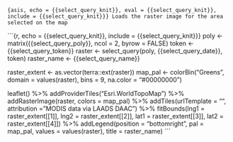 ```{asis, echo = {{select_query_knit}}, eval = {{select_query_knit}}, include = {{select_query_knit}}}
Loads the raster image for the area selected on the map
```

```{r, echo = {{select_query_knit}}, include = {{select_query_knit}}}
poly <- matrix({{select_query_poly}}, ncol = 2, byrow = FALSE)
token <- {{select_query_token}}
raster <- select_query(poly, {{select_query_date}}, token)
raster_name <- {{select_query_name}}

raster_extent <- as.vector(terra::ext(raster))
map_pal <- colorBin("Greens", domain = values(raster), bins = 9, na.color = "#00000000")

leaflet() %>%
  addProviderTiles("Esri.WorldTopoMap") %>%
  addRasterImage(raster, colors = map_pal) %>%
  addTiles(urlTemplate = "", attribution = "MODIS data via LAADS DAAC") %>%
  fitBounds(lng1 = raster_extent[[1]], lng2 = raster_extent[[2]], lat1 = raster_extent[[3]], lat2 = raster_extent[[4]]) %>%
  addLegend(position = "bottomright", pal = map_pal, values = values(raster),
            title = raster_name) 
```
